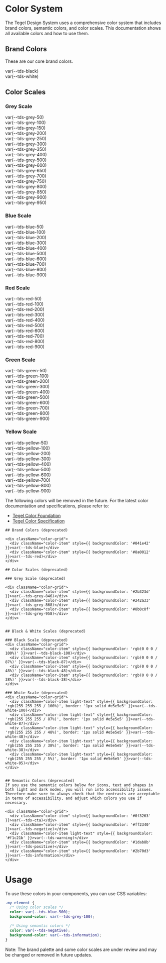 
<Meta title="Foundations/Color System" />

<style>
{`
  .color-grid {
    display: flex;
    flex-direction: column;
    gap: 0px;
    margin-top: 48px;
    margin-bottom: 48px;
  }
  .color-item {
    display: flex;
    align-items: center;
    padding: 16px;
    color: white;
    min-height: 48px;
  }
  .color-item.light-text {
    color: #000;
  }
`}
</style>

# Color System

The Tegel Design System uses a comprehensive color system that includes brand colors, semantic colors, and color scales. This documentation shows all available colors and how to use them.

## Brand Colors

These are our core brand colors.

<div className="color-grid">
  <div className="color-item" style={{ backgroundColor: '#000' }}>var(--tds-black)</div>
  <div className="color-item light-text" style={{ backgroundColor: '#fff', border: '1px solid #e5e5e5' }}>var(--tds-white)</div>
</div>

## Color Scales

### Grey Scale
<div className="color-grid">
  <div className="color-item light-text" style={{ backgroundColor: '#f6f7f9' }}>var(--tds-grey-50)</div>
  <div className="color-item light-text" style={{ backgroundColor: '#edeff3' }}>var(--tds-grey-100)</div>
  <div className="color-item light-text" style={{ backgroundColor: '#e0e5eb' }}>var(--tds-grey-150)</div>
  <div className="color-item light-text" style={{ backgroundColor: '#d1d7e0' }}>var(--tds-grey-200)</div>
  <div className="color-item light-text" style={{ backgroundColor: '#b4becd' }}>var(--tds-grey-250)</div>
  <div className="color-item light-text" style={{ backgroundColor: '#93a2b7' }}>var(--tds-grey-300)</div>
  <div className="color-item light-text" style={{ backgroundColor: '#7e90a9' }}>var(--tds-grey-350)</div>
  <div className="color-item light-text" style={{ backgroundColor: '#6e829f' }}>var(--tds-grey-400)</div>
  <div className="color-item light-text" style={{ backgroundColor: '#5f728c' }}>var(--tds-grey-500)</div>
  <div className="color-item" style={{ backgroundColor: '#4e5e75' }}>var(--tds-grey-600)</div>
  <div className="color-item" style={{ backgroundColor: '#475467' }}>var(--tds-grey-650)</div>
  <div className="color-item" style={{ backgroundColor: '#3a4554' }}>var(--tds-grey-700)</div>
  <div className="color-item" style={{ backgroundColor: '#2d3643' }}>var(--tds-grey-750)</div>
  <div className="color-item" style={{ backgroundColor: '#242c37' }}>var(--tds-grey-800)</div>
  <div className="color-item" style={{ backgroundColor: '#1c222b' }}>var(--tds-grey-850)</div>
  <div className="color-item" style={{ backgroundColor: '#15181d' }}>var(--tds-grey-900)</div>
  <div className="color-item" style={{ backgroundColor: '#0b0c0f' }}>var(--tds-grey-950)</div>
</div>

### Blue Scale
<div className="color-grid">
  <div className="color-item light-text" style={{ backgroundColor: '#d8dde5' }}>var(--tds-blue-50)</div>
  <div className="color-item light-text" style={{ backgroundColor: '#bacde8' }}>var(--tds-blue-100)</div>
  <div className="color-item light-text" style={{ backgroundColor: '#87afe8' }}>var(--tds-blue-200)</div>
  <div className="color-item" style={{ backgroundColor: '#4a89f3' }}>var(--tds-blue-300)</div>
  <div className="color-item" style={{ backgroundColor: '#2a6ecf' }}>var(--tds-blue-400)</div>
  <div className="color-item" style={{ backgroundColor: '#2058a8' }}>var(--tds-blue-500)</div>
  <div className="color-item" style={{ backgroundColor: '#16417f' }}>var(--tds-blue-600)</div>
  <div className="color-item" style={{ backgroundColor: '#0f3263' }}>var(--tds-blue-700)</div>
  <div className="color-item" style={{ backgroundColor: '#041e42' }}>var(--tds-blue-800)</div>
  <div className="color-item" style={{ backgroundColor: '#001533' }}>var(--tds-blue-900)</div>
</div>

### Red Scale
<div className="color-grid">
  <div className="color-item light-text" style={{ backgroundColor: '#ffdfe3' }}>var(--tds-red-50)</div>
  <div className="color-item light-text" style={{ backgroundColor: '#ffb9b8' }}>var(--tds-red-100)</div>
  <div className="color-item light-text" style={{ backgroundColor: '#fc8a88' }}>var(--tds-red-200)</div>
  <div className="color-item light-text" style={{ backgroundColor: '#ea4851' }}>var(--tds-red-300)</div>
  <div className="color-item" style={{ backgroundColor: '#d1001b' }}>var(--tds-red-400)</div>
  <div className="color-item" style={{ backgroundColor: '#b20018' }}>var(--tds-red-500)</div>
  <div className="color-item" style={{ backgroundColor: '#8a0012' }}>var(--tds-red-600)</div>
  <div className="color-item" style={{ backgroundColor: '#6c0011' }}>var(--tds-red-700)</div>
  <div className="color-item" style={{ backgroundColor: '#480008' }}>var(--tds-red-800)</div>
  <div className="color-item" style={{ backgroundColor: '#350004' }}>var(--tds-red-900)</div>
</div>

### Green Scale
<div className="color-grid">
  <div className="color-item light-text" style={{ backgroundColor: '#d3eee7' }}>var(--tds-green-50)</div>
  <div className="color-item light-text" style={{ backgroundColor: '#9bd9c2' }}>var(--tds-green-100)</div>
  <div className="color-item light-text" style={{ backgroundColor: '#65bda5' }}>var(--tds-green-200)</div>
  <div className="color-item light-text" style={{ backgroundColor: '#009e7e' }}>var(--tds-green-300)</div>
  <div className="color-item" style={{ backgroundColor: '#008064' }}>var(--tds-green-400)</div>
  <div className="color-item" style={{ backgroundColor: '#00664f' }}>var(--tds-green-500)</div>
  <div className="color-item" style={{ backgroundColor: '#004c3b' }}>var(--tds-green-600)</div>
  <div className="color-item" style={{ backgroundColor: '#0a382e' }}>var(--tds-green-700)</div>
  <div className="color-item" style={{ backgroundColor: '#00251b' }}>var(--tds-green-800)</div>
  <div className="color-item" style={{ backgroundColor: '#001a12' }}>var(--tds-green-900)</div>
</div>

### Yellow Scale
<div className="color-grid">
  <div className="color-item light-text" style={{ backgroundColor: '#f9eec3' }}>var(--tds-yellow-50)</div>
  <div className="color-item light-text" style={{ backgroundColor: '#f8e596' }}>var(--tds-yellow-100)</div>
  <div className="color-item light-text" style={{ backgroundColor: '#f4d65d' }}>var(--tds-yellow-200)</div>
  <div className="color-item light-text" style={{ backgroundColor: '#f1c21b' }}>var(--tds-yellow-300)</div>
  <div className="color-item light-text" style={{ backgroundColor: '#eaad06' }}>var(--tds-yellow-400)</div>
  <div className="color-item" style={{ backgroundColor: '#b87c14' }}>var(--tds-yellow-500)</div>
  <div className="color-item" style={{ backgroundColor: '#975717' }}>var(--tds-yellow-600)</div>
  <div className="color-item" style={{ backgroundColor: '#6b3b10' }}>var(--tds-yellow-700)</div>
  <div className="color-item" style={{ backgroundColor: '#4d260a' }}>var(--tds-yellow-800)</div>
  <div className="color-item" style={{ backgroundColor: '#361b07' }}>var(--tds-yellow-900)</div>
</div>



<tds-accordion>
  <tds-accordion-item header="Deprecated colors">
    <div style={{ marginTop: '16px', marginBottom: '16px' }}>
      <p>The following colors will be removed in the future. For the latest color documentation and specifications, please refer to:</p>
      <ul>
        <li><a href="https://tegel.scania.com/foundations/foundation-colors" target="_blank" rel="noopener noreferrer">Tegel Color Foundation</a></li>
        <li><a href="https://tegel.scania.com/foundations/foundation-colors/specification" target="_blank" rel="noopener noreferrer">Tegel Color Specification</a></li>
      </ul>
    </div>

    ## Brand Colors (deprecated)

    <div className="color-grid">
      <div className="color-item" style={{ backgroundColor: '#041e42' }}>var(--tds-blue)</div>
      <div className="color-item" style={{ backgroundColor: '#8a0012' }}>var(--tds-red)</div>
    </div>

    ## Color Scales (deprecated)

    ### Grey Scale (deprecated)

    <div className="color-grid">
      <div className="color-item" style={{ backgroundColor: '#2b323d' }}>var(--tds-grey-846)</div>
      <div className="color-item" style={{ backgroundColor: '#242a33' }}>var(--tds-grey-868)</div>
      <div className="color-item" style={{ backgroundColor: '#0b0c0f' }}>var(--tds-grey-958)</div>
    </div>


    ## Black & White Scales (deprecated)

    ### Black Scale (deprecated)
    <div className="color-grid">
      <div className="color-item" style={{ backgroundColor: 'rgb(0 0 0 / 100%)' }}>var(--tds-black-100)</div>
      <div className="color-item" style={{ backgroundColor: 'rgb(0 0 0 / 87%)' }}>var(--tds-black-87)</div>
      <div className="color-item" style={{ backgroundColor: 'rgb(0 0 0 / 48%)' }}>var(--tds-black-48)</div>
      <div className="color-item" style={{ backgroundColor: 'rgb(0 0 0 / 38%)' }}>var(--tds-black-38)</div>
    </div>

    ### White Scale (deprecated)
    <div className="color-grid">
      <div className="color-item light-text" style={{ backgroundColor: 'rgb(255 255 255 / 100%)', border: '1px solid #e5e5e5' }}>var(--tds-white-100)</div>
      <div className="color-item light-text" style={{ backgroundColor: 'rgb(255 255 255 / 87%)', border: '1px solid #e5e5e5' }}>var(--tds-white-87)</div>
      <div className="color-item light-text" style={{ backgroundColor: 'rgb(255 255 255 / 48%)', border: '1px solid #e5e5e5' }}>var(--tds-white-48)</div>
      <div className="color-item light-text" style={{ backgroundColor: 'rgb(255 255 255 / 38%)', border: '1px solid #e5e5e5' }}>var(--tds-white-38)</div>
      <div className="color-item light-text" style={{ backgroundColor: 'rgb(255 255 255 / 5%)', border: '1px solid #e5e5e5' }}>var(--tds-white-05)</div>
    </div>


    ## Semantic Colors (deprecated)
    If you use the semantic colors below for icons, text and shapes in both light and dark modes, you will run into accessibility issues. Therefore make sure to always check that the contrasts are acceptable in terms of accessibility, and adjust which colors you use if necessary.

    <div className="color-grid">
      <div className="color-item" style={{ backgroundColor: '#0f3263' }}>var(--tds-cta)</div>
      <div className="color-item" style={{ backgroundColor: '#ff2340' }}>var(--tds-negative)</div>
      <div className="color-item light-text" style={{ backgroundColor: '#f1c21b' }}>var(--tds-warning)</div>
      <div className="color-item" style={{ backgroundColor: '#1dab8b' }}>var(--tds-positive)</div>
      <div className="color-item" style={{ backgroundColor: '#2b70d3' }}>var(--tds-information)</div>
    </div>
  </tds-accordion-item>
</tds-accordion>

# Usage

To use these colors in your components, you can use CSS variables:

```css
.my-element {
  /* Using color scales */
  color: var(--tds-blue-500);
  background-color: var(--tds-grey-100);

  /* Using semantic colors */
  color: var(--tds-negative);
  background-color: var(--tds-information);
}
```

Note: The brand palette and some color scales are under review and may be changed or removed in future updates.
